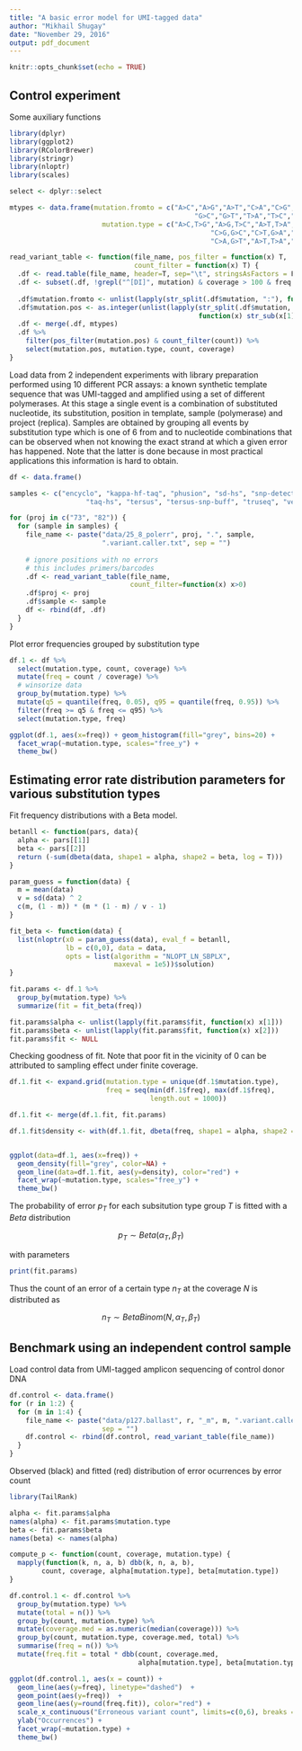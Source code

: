```yaml
---
title: "A basic error model for UMI-tagged data"
author: "Mikhail Shugay"
date: "November 29, 2016"
output: pdf_document
---
```


```r
knitr::opts_chunk$set(echo = TRUE)
```

## Control experiment

Some auxiliary functions

```r
library(dplyr)
library(ggplot2)
library(RColorBrewer)
library(stringr)
library(nloptr)
library(scales)

select <- dplyr::select

mtypes <- data.frame(mutation.fromto = c("A>C","A>G","A>T","C>A","C>G","C>T","G>A",
                                              "G>C","G>T","T>A","T>C","T>G"),
                       mutation.type = c("A>C,T>G","A>G,T>C","A>T,T>A","C>A,G>T",
                                                  "C>G,G>C","C>T,G>A","C>T,G>A","C>G,G>C",
                                                  "C>A,G>T","A>T,T>A","A>G,T>C","A>C,T>G"))

read_variant_table <- function(file_name, pos_filter = function(x) T, 
                               count_filter = function(x) T) {
  .df <- read.table(file_name, header=T, sep="\t", stringsAsFactors = F)
  .df <- subset(.df, !grepl("^[DI]", mutation) & coverage > 100 & freq < 0.45)
  
  .df$mutation.fromto <- unlist(lapply(str_split(.df$mutation, ":"), function(x) x[2]))
  .df$mutation.pos <- as.integer(unlist(lapply(str_split(.df$mutation, ":"), 
                                               function(x) str_sub(x[1], 2, nchar(x[1])))))
  .df <- merge(.df, mtypes)
  .df %>% 
    filter(pos_filter(mutation.pos) & count_filter(count)) %>% 
    select(mutation.pos, mutation.type, count, coverage)
}
```

Load data from 2 independent experiments with library preparation performed using 10 different PCR assays: a known synthetic template sequence that was UMI-tagged and amplified using a set of different polymerases. At this stage a single event is a combination of substituted nucleotide, its substitution, position in template, sample (polymerase) and project (replica). Samples are obtained by grouping all events by substitution type which is one of 6 from and to nucleotide combinations that can be observed when not knowing the exact strand at which a given error has happened. Note that the latter is done because in most practical applications this information is hard to obtain. 

```r
df <- data.frame()

samples <- c("encyclo", "kappa-hf-taq", "phusion", "sd-hs", "snp-detect",
                   "taq-hs", "tersus", "tersus-snp-buff", "truseq", "velox")

for (proj in c("73", "82")) {
  for (sample in samples) {
    file_name <- paste("data/25_8_polerr", proj, ".", sample, 
                       ".variant.caller.txt", sep = "")
    
    # ignore positions with no errors
    # this includes primers/barcodes
    .df <- read_variant_table(file_name, 
                              count_filter=function(x) x>0)
    .df$proj <- proj
    .df$sample <- sample
    df <- rbind(df, .df)
  }
}
```

Plot error frequencies grouped by substitution type

```r
df.1 <- df %>% 
  select(mutation.type, count, coverage) %>% 
  mutate(freq = count / coverage) %>%
  # winsorize data
  group_by(mutation.type) %>%
  mutate(q5 = quantile(freq, 0.05), q95 = quantile(freq, 0.95)) %>%
  filter(freq >= q5 & freq <= q95) %>% 
  select(mutation.type, freq)

ggplot(df.1, aes(x=freq)) + geom_histogram(fill="grey", bins=20) + 
  facet_wrap(~mutation.type, scales="free_y") + 
  theme_bw()
```

## Estimating error rate distribution parameters for various substitution types

Fit frequency distributions with a Beta model.

```r
betanll <- function(pars, data){
  alpha <- pars[[1]]
  beta <- pars[[2]]
  return (-sum(dbeta(data, shape1 = alpha, shape2 = beta, log = T)))
}

param_guess = function(data) {
  m = mean(data)
  v = sd(data) ^ 2
  c(m, (1 - m)) * (m * (1 - m) / v - 1)
}

fit_beta <- function(data) {
  list(nloptr(x0 = param_guess(data), eval_f = betanll, 
              lb = c(0,0), data = data,
              opts = list(algorithm = "NLOPT_LN_SBPLX", 
                          maxeval = 1e5))$solution)
}

fit.params <- df.1 %>% 
  group_by(mutation.type) %>%
  summarize(fit = fit_beta(freq))

fit.params$alpha <- unlist(lapply(fit.params$fit, function(x) x[1]))
fit.params$beta <- unlist(lapply(fit.params$fit, function(x) x[2]))
fit.params$fit <- NULL
```

Checking goodness of fit. Note that poor fit in the vicinity of $0$ can be attributed to sampling effect under finite coverage.

```r
df.1.fit <- expand.grid(mutation.type = unique(df.1$mutation.type),
                        freq = seq(min(df.1$freq), max(df.1$freq), 
                                   length.out = 1000))

df.1.fit <- merge(df.1.fit, fit.params)

df.1.fit$density <- with(df.1.fit, dbeta(freq, shape1 = alpha, shape2 = beta))


ggplot(data=df.1, aes(x=freq)) +
  geom_density(fill="grey", color=NA) + 
  geom_line(data=df.1.fit, aes(y=density), color="red") + 
  facet_wrap(~mutation.type, scales="free_y") + 
  theme_bw()
```

The probability of error $p_{T}$ for each subsitution type group $T$ is fitted with a $Beta$ distribution

$$
p_{T} \sim Beta(\alpha_{T}, \beta_{T}) 
$$

with parameters

```r
print(fit.params)
```

Thus the count of an error of a certain type $n_{T}$ at the coverage $N$ is distributed as

$$
n_{T} \sim BetaBinom(N, \alpha_{T}, \beta_{T})
$$

## Benchmark using an independent control sample

Load control data from UMI-tagged amplicon sequencing of control donor DNA

```r
df.control <- data.frame()
for (r in 1:2) {
  for (m in 1:4) {
    file_name <- paste("data/p127.ballast", r, "_m", m, ".variant.caller.txt",
                       sep = "")
    df.control <- rbind(df.control, read_variant_table(file_name))
  }
}
```

Observed (black) and fitted (red) distribution of error ocurrences by error count

```r
library(TailRank)

alpha <- fit.params$alpha
names(alpha) <- fit.params$mutation.type
beta <- fit.params$beta
names(beta) <- names(alpha)

compute_p <- function(count, coverage, mutation.type) {
  mapply(function(k, n, a, b) dbb(k, n, a, b),
        count, coverage, alpha[mutation.type], beta[mutation.type])
}

df.control.1 <- df.control %>%
  group_by(mutation.type) %>%
  mutate(total = n()) %>%
  group_by(count, mutation.type) %>%
  mutate(coverage.med = as.numeric(median(coverage))) %>%
  group_by(count, mutation.type, coverage.med, total) %>%
  summarise(freq = n()) %>% 
  mutate(freq.fit = total * dbb(count, coverage.med,
                                alpha[mutation.type], beta[mutation.type])) 

ggplot(df.control.1, aes(x = count)) + 
  geom_line(aes(y=freq), linetype="dashed")  +
  geom_point(aes(y=freq))  +
  geom_line(aes(y=round(freq.fit)), color="red") +
  scale_x_continuous("Erroneous variant count", limits=c(0,6), breaks = 0:6) +
  ylab("Occurrences") +
  facet_wrap(~mutation.type) + 
  theme_bw()
```

